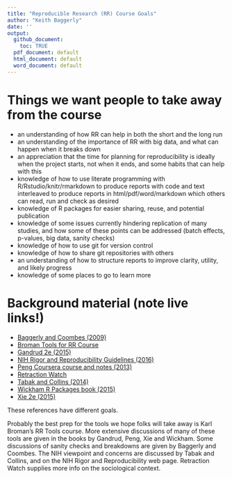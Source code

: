 ```yaml
---
title: "Reproducible Research (RR) Course Goals"
author: "Keith Baggerly"
date: ''
output:
  github_document:
    toc: TRUE
  pdf_document: default
  html_document: default
  word_document: default
---
```


# Things we want people to take away from the course

* an understanding of how RR can help in both the short and the long run
* an understanding of the importance of RR with big data, and what can happen when it breaks down
* an appreciation that the time for planning for reproducibility is ideally when the project starts, not when it ends, and some habits that can help with this
* knowledge of how to use literate programming with R/Rstudio/knitr/rmarkdown to produce reports with code and text interleaved to produce reports in html/pdf/word/markdown which others can read, run and check as desired
* knowledge of R packages for easier sharing, reuse, and potential publication
* knowledge of some issues currently hindering replication of many studies, and how some of these points can be addressed (batch effects, p-values, big data, sanity checks)
* knowledge of how to use git for version control
* knowledge of how to share git repositories with others
* an understanding of how to structure reports to improve clarity, utility, and likely progress
* knowledge of some places to go to learn more

# Background material (note live links!)

* [Baggerly and Coombes (2009)](https://projecteuclid.org/euclid.aoas/1267453942)
* [Broman Tools for RR Course](http://kbroman.org/Tools4RR/)
* [Gandrud 2e (2015)](http://www.amazon.com/Reproducible-Research-Studio-Second-Chapman-ebook/dp/B010ACWGBI/ref=tmm_kin_title_0?_encoding=UTF8&sr=&qid=)
* [NIH Rigor and Reproducibility Guidelines (2016)](https://www.nih.gov/research-training/rigor-reproducibility)
* [Peng Coursera course and notes (2013)](https://itunes.apple.com/us/book/id961495566?mt=11)
* [Retraction Watch](http://retractionwatch.com/)
* [Tabak and Collins (2014)](http://www.nature.com/news/policy-nih-plans-to-enhance-reproducibility-1.14586)
* [Wickham R Packages book (2015)](http://www.amazon.com/R-Packages-Hadley-Wickham-ebook/dp/B00VAYCHL0/ref=pd_sim_351_6?ie=UTF8&refRID=1E8HS30WBHRCW45SEWXM)
* [Xie 2e (2015)](http://www.amazon.com/Dynamic-Documents-knitr-Second-Chapman-ebook/dp/B00ZBYPJEW/ref=tmm_kin_title_0?_encoding=UTF8&sr=&qid=)

These references have different goals. 

Probably the best prep for the tools we hope folks will take away is Karl Broman's RR Tools course. More extensive discussions of many of these tools are given in the books by Gandrud, Peng, Xie and Wickham. Some discussions of sanity checks and breakdowns are given by Baggerly and Coombes. The NIH viewpoint and concerns are discussed by Tabak and Collins, and on the NIH Rigor and Reproducibility web page. Retraction Watch supplies more info on the sociological context.
